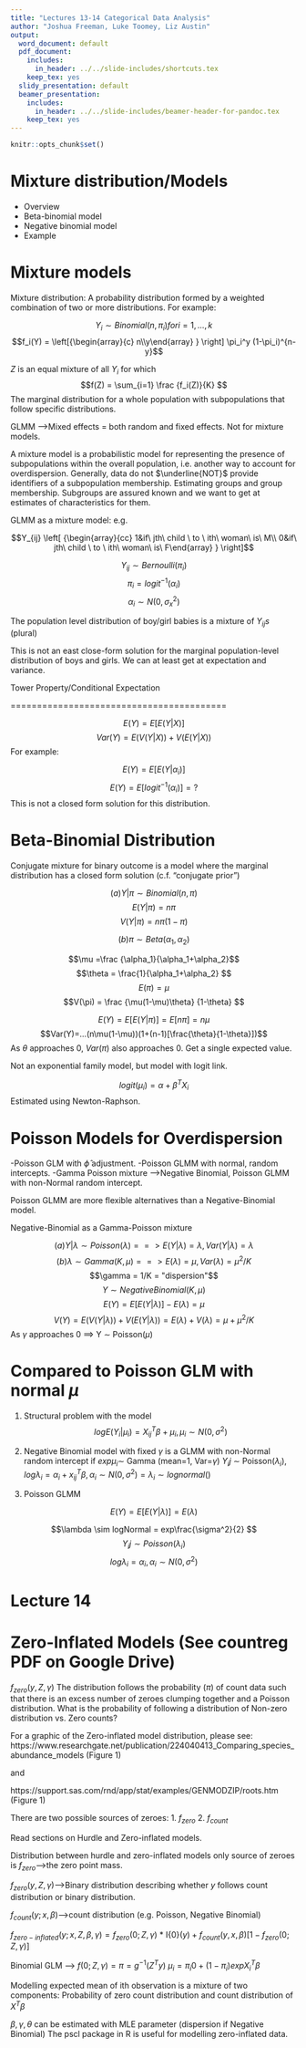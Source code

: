 ```yaml
---
title: "Lectures 13-14 Categorical Data Analysis"
author: "Joshua Freeman, Luke Toomey, Liz Austin"
output:
  word_document: default
  pdf_document:
    includes:
      in_header: ../../slide-includes/shortcuts.tex
    keep_tex: yes
  slidy_presentation: default
  beamer_presentation:
    includes:
      in_header: ../../slide-includes/beamer-header-for-pandoc.tex
    keep_tex: yes
---
```


```r
knitr::opts_chunk$set()
```


 Mixture distribution/Models
========================================================

- Overview
- Beta-binomial model
- Negative binomial model
- Example


Mixture models
========================================================

Mixture distribution:  A probability distribution formed by a weighted combination of two or more distributions.
For example:

$$Y_i \sim Binomial(n, \pi_i) for i=1,...,k$$
$$f_i(Y) = \left[{\begin{array}{c} n\\y\end{array} } \right] \pi_i^y (1-\pi_i)^{n-y}$$

$Z$ is an equal mixture of all $Y_i$ for which $$f(Z) = \sum_{i=1} \frac {f_i(Z)}{K} $$
The marginal distribution for a whole population with subpopulations that follow specific distributions.

GLMM -->Mixed effects = both random and fixed effects.  Not for mixture models.

A mixture model is a probabilistic model for representing the presence of subpopulations within the overall population, i.e.
another way to account for overdispersion.  Generally, data do not $\underline{NOT}$ provide identifiers of a subpopulation membership.  Estimating groups and group membership.  Subgroups are assured known and we want to get at estimates of characteristics for them.



GLMM as a mixture model:  e.g.

$$Y_{ij} \left[ {\begin{array}{cc} 1&if\ jth\ child \ to \ ith\ woman\ is\ M\\ 0&if\ jth\ child \ to \ ith\ woman\ is\ F\end{array} } \right]$$



$$Y_{ij} \sim Bernoulli(\pi_i)$$
$$ \pi_i = logit^{-1}(\alpha_i)$$
$$\alpha_i \sim N(0, \sigma_x^2)  $$

The population level distribution of boy/girl babies is a mixture of $Y_{ij}s$ (plural)

This is not an east close-form solution for the marginal population-level distribution of boys and girls.  We can at least get at expectation and variance.




Tower Property/Conditional Expectation

=========================================

$$E(Y) = E[E(Y|X)]$$
$$Var(Y) = E(V(Y|X)) + V(E(Y|X))$$
For example:

$$ E(Y) = E[E(Y|\alpha_i)] $$
$$ E(Y) = E[logit^{-1}(\alpha_i)] = ?$$
This is not a closed form solution for this distribution.


Beta-Binomial Distribution
===========================

Conjugate mixture for binary outcome is a model where the marginal distribution has a closed form solution (c.f. "conjugate prior")

$$ (a) Y|\pi \sim Binomial(n, \pi) $$
$$E(Y|\pi) = n\pi$$
$$V(Y|\pi)= n\pi(1-\pi) $$

$$(b) \pi \sim Beta(\alpha_1, \alpha_2)$$

$$\mu =\frac {\alpha_1}{\alpha_1+\alpha_2}$$
$$\theta = \frac{1}{\alpha_1+\alpha_2}  $$
$$E(\pi)=\mu$$
$$V(\pi) = \frac {\mu(1-\mu)\theta} {1-\theta} $$

$$E(Y) = E[E(Y|\pi)] = E[n\pi] = n\mu$$
$$Var(Y)=...(n\mu(1-\mu))(1+(n-1)[\frac{\theta}{1-\theta}])$$
As $\theta$ approaches 0, $Var(\pi)$ also approaches 0.  Get a single expected value.

Not an exponential family model, but model with logit link.

$$logit(\mu_i) = \alpha + \beta^TX_i$$
Estimated using Newton-Raphson.


Poisson Models for Overdispersion
=================================
-Poisson GLM with $\hat{\phi}$ adjustment.
-Poisson GLMM with normal, random intercepts.
-Gamma Poisson mixture -->Negative Binomial, Poisson GLMM with non-Normal random intercept.

Poisson GLMM are more flexible alternatives than a Negative-Binomial model.


Negative-Binomial as a Gamma-Poisson mixture

$$(a) Y|\lambda \sim Poisson(\lambda) ==> E(Y|\lambda) = \lambda, Var(Y|\lambda) = \lambda$$
$$(b) \lambda \sim Gamma(K, \mu) ==> E(\lambda) = \mu, Var(\lambda) = \mu^2/K$$
$$\gamma = 1/K = "dispersion"$$
$$Y \sim Negative Binomial(K,\mu)$$ 
$$E(Y) = E[E(Y|\lambda)] - E(\lambda) = \mu$$
$$V(Y) = E(V(Y|\lambda)) + V(E(Y|\lambda)) = E(\lambda) + V(\lambda) = \mu+\mu^2/K$$
As $\gamma$ approaches 0 ==> Y $\sim$ Poisson$(\mu)$


Compared to Poisson GLM with normal $\mu$
=========================================

1.  Structural problem with the model
$$logE(Y_i|\mu_i) = X_{ij}^T\beta + \mu_i, \mu_i \sim N(0, \sigma^2)$$
2.  Negative Binomial model with fixed $\gamma$ is a GLMM with non-Normal random intercept if $exp{\mu_i} \sim$ Gamma (mean=1, Var=$\gamma$) $Y_ij$ $\sim$ Poisson($\lambda_i$), $log\lambda_i = \alpha_i+ x_{ij}^T \beta, \alpha_i \sim N(0, \sigma^2) = \lambda_i \sim lognormal()$

3.  Poisson GLMM

$$E(Y) = E[E(Y|\lambda)] = E(\lambda)$$

$$\lambda \sim logNormal = exp\frac{\sigma^2}{2} $$
$$Y_ij \sim Poisson(\lambda_i)$$
$$log\lambda_i = \alpha_i, \alpha_i \sim N(0, \sigma^2)$$




Lecture 14
==========

Zero-Inflated Models (See countreg PDF on Google Drive)
=======================================================

$f_{zero}(y, Z, \gamma)$
The distribution follows the probability ($\pi$) of count data such that there is an excess number of zeroes clumping together and a Poisson distribution.  What is the probability of following a distribution of Non-zero distribution vs. Zero counts?

For a graphic of the Zero-inflated model distribution, please see:
https://www.researchgate.net/publication/224040413_Comparing_species_abundance_models (Figure 1)

and 

https://support.sas.com/rnd/app/stat/examples/GENMODZIP/roots.htm (Figure 1)

There are two possible sources of zeroes:
1.  $f_{zero}$
2.  $f_{count}$

Read sections on Hurdle and Zero-inflated models.

Distribution between hurdle and zero-inflated models only source of zeroes is $f_{zero}$-->the zero point mass.

$f_{zero}(y, Z, \gamma)$-->Binary distribution describing whether $y$ follows count distribution or binary distribution.

$f_{count}(y; x, \beta)$-->count distribution (e.g. Poisson, Negative Binomial)

$f_{zero-inflated}(y; x, Z, \beta, \gamma) = f_{zero}(0; Z, \gamma)$ * I{0}$(y) + f_{count}(y, x, \beta) [1-f_{zero}(0; Z, \gamma)]$

Binomial GLM --> $f(0;Z,\gamma) = \pi = g^{-1}(Z^Ty)$
$\mu_i = \pi_i0 + (1-\pi_i)exp{X_i^T\beta}$

Modelling expected mean of ith observation is a mixture of two components:  Probability of zero count distribution and count distribution of $X^T\beta$

$\beta,\gamma, \theta$ can be estimated with MLE parameter (dispersion if Negative Binomial)
The pscl package in R is useful for modelling zero-inflated data.











